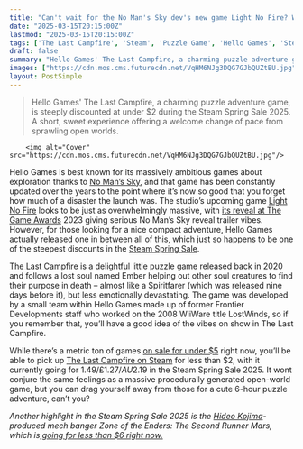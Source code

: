 ```yaml
---
title: "Can't wait for the No Man's Sky dev's new game Light No Fire? Well, its latest and much smaller game is $1.49 in the Steam Spring Sale 2025"
date: "2025-03-15T20:15:00Z"
lastmod: "2025-03-15T20:15:00Z"
tags: ['The Last Campfire', 'Steam', 'Puzzle Game', 'Hello Games', 'Steam Spring Sale', 'Adventure Game']
draft: false
summary: "Hello Games' The Last Campfire, a charming puzzle adventure game, is steeply discounted at under $2 during the Steam Spring Sale 2025.  A short, sweet experience offering a welcome change of pace from sprawling open worlds."
images: ["https://cdn.mos.cms.futurecdn.net/VqHM6NJg3DQG7GJbQUZtBU.jpg"]
layout: PostSimple
---
```

> Hello Games' The Last Campfire, a charming puzzle adventure game, is steeply discounted at under $2 during the Steam Spring Sale 2025.  A short, sweet experience offering a welcome change of pace from sprawling open worlds.


        <img alt="Cover" src="https://cdn.mos.cms.futurecdn.net/VqHM6NJg3DQG7GJbQUZtBU.jpg"/>
        
Hello Games is best known for its massively ambitious games about exploration thanks to [No Man’s Sky](https://www.gamesradar.com/no-mans-sky-guide/), and that game has been constantly updated over the years to the point where it’s now so good that you forget how much of a disaster the launch was. The studio’s upcoming game [Light No Fire](https://www.gamesradar.com/light-no-fire-guide/) looks to be just as overwhelmingly massive, with [its reveal at The Game Awards](https://www.gamesradar.com/light-no-fire-is-the-no-mans-sky-devs-blurring-the-lines-between-valheim-death-stranding-and-the-open-adventure-of-lord-of-the-rings/) 2023 giving serious No Man’s Sky reveal trailer vibes. However, for those looking for a nice compact adventure, Hello Games actually released one in between all of this, which just so happens to be one of the steepest discounts in the [Steam Spring Sale](https://www.gamesradar.com/games/steam-sale-guide/).

[The Last Campfire](https://www.gamesradar.com/have-you-tried-solving-puzzles-with-stinky-fruit-treadmills-and-pigs-in-the-last-campfire/) is a delightful little puzzle game released back in 2020 and follows a lost soul named Ember helping out other soul creatures to find their purpose in death – almost like a Spiritfarer (which was released nine days before it), but less emotionally devastating. The game was developed by a small team within Hello Games made up of former Frontier Developments staff who worked on the 2008 WiiWare title LostWinds, so if you remember that, you’ll have a good idea of the vibes on show in The Last Campfire.

While there’s a metric ton of games [on sale for under $5](https://www.gamesradar.com/games/all-55-of-these-games-are-under-usd5-in-steam-spring-sale-2025-which-is-just-silly-for-metroidvanias-rpgs-roguelikes-and-more-gems-this-good/) right now, you’ll be able to pick up [The Last Campfire on Steam](https://store.steampowered.com/app/990630/The_Last_Campfire/) for less than $2, with it currently going for $1.49 / £1.27 / AU$2.19 in the Steam Spring Sale 2025. It wont conjure the same feelings as a massive procedurally generated open-world game, but you can drag yourself away from those for a cute 6-hour puzzle adventure, can’t you?

*Another highlight in the Steam Spring Sale 2025 is the [Hideo Kojima](https://www.gamesradar.com/tag/hideo-kojima/)-produced mech banger Zone of the Enders: The Second Runner Mars, which is*[<em> going for less than $6 right now. </em>](https://www.gamesradar.com/games/action/one-of-hideo-kojimas-most-overlooked-games-is-under-usd6-in-the-steam-spring-sale-2025-to-make-the-wait-for-death-stranding-2-more-bearable/)
        